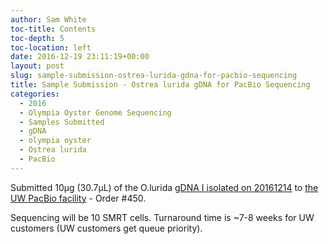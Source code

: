 ```yaml
---
author: Sam White
toc-title: Contents
toc-depth: 5
toc-location: left
date: 2016-12-19 23:11:19+00:00
layout: post
slug: sample-submission-ostrea-lurida-gdna-for-pacbio-sequencing
title: Sample Submission - Ostrea lurida gDNA for PacBio Sequencing
categories:
  - 2016
  - Olympia Oyster Genome Sequencing
  - Samples Submitted
  - gDNA
  - olympia oyster
  - Ostrea lurida
  - PacBio
---
```


Submitted 10μg (30.7μL) of the O.lurida [gDNA I isolated on 20161214](https://robertslab.github.io/sams-notebook/posts/2016/2016-12-15-dna-isolation-ostrea-lurida-dna-for-pacbio-sequencing/) to [the UW PacBio facility](https://pacbio.gs.washington.edu/) - Order #450.

Sequencing will be 10 SMRT cells. Turnaround time is ~7-8 weeks for UW customers (UW customers get queue priority).
